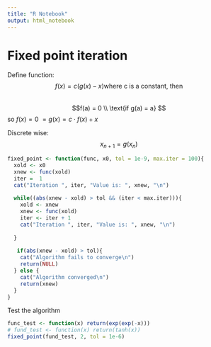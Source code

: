 ```yaml
---
title: "R Notebook"
output: html_notebook
---
```



# Fixed point iteration
Define function: 
$$ f(x) = c(g(x) - x) \text{where c is a constant, then} $$  
$$f(a) = 0 \\
\text{if g(a) = a} $$
so $f(x) = 0 ~= g(x) = c \cdot f(x) + x$

Discrete wise:
$$ x_{n+1} = g(x_n)$$

```r
fixed_point <- function(func, x0, tol = 1e-9, max.iter = 100){
  xold <- x0
  xnew <- func(xold)
  iter =  1
  cat("Iteration ", iter, "Value is: ", xnew, "\n")
  
  while((abs(xnew - xold) > tol && (iter < max.iter))){
    xold <- xnew
    xnew <- func(xold)
    iter <- iter + 1
    cat("Iteration ", iter, "Value is: ", xnew, "\n")
    
  } 
  
   if(abs(xnew - xold) > tol){
    cat("Algorithm fails to converge\n")
    return(NULL)
  } else {
    cat("Algorithm converged\n")
    return(xnew)
  }
}

```

Test the algorithm
```r
func_test <- function(x) return(exp(exp(-x)))
# fund_test <- function(x) return(tanh(x))
fixed_point(fund_test, 2, tol = 1e-6)
```

